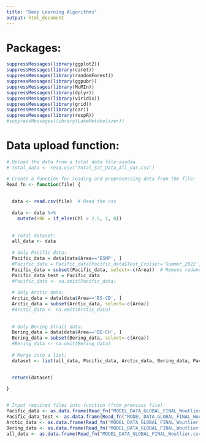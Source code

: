 ```yaml
---
title: "Deep Learning Algorithms"
output: html_document
---
```



# Packages:
```r

suppressMessages(library(ggplot2))
suppressMessages(library(caret))
suppressMessages(library(randomForest))
suppressMessages(library(ggpubr))
suppressMessages(library(MuMIn))
suppressMessages(library(dplyr))
suppressMessages(library(viridis))
suppressMessages(library(grid))
suppressMessages(library(car))
suppressMessages(library(respR))
#suppressMessages(library(LakeMetabolizer))

```


# Data upload function:
```r

# Upload the data from a total data file:asadaa
# total_data <- read.csv("Total_Sat_Data_All_Var.csv")

# Create a function for reading and preprocessing data from the file:
Read_fn <- function(file) {
  
  
  data <- read.csv(file)  # Read the csv
  
  data <- data %>% 
    mutate(HBE = if_else(Chl > 2.5, 1, 0))
  
  
  # Total dataset:
  all_data <- data
  
  # Only Pacific data:
  Pacific_data = data[data$Area=='ESNP', ]
  #Pacific_data = Pacific_data[Pacific_data$Test_Cruise!='Summer_2022', ]
  Pacific_data = subset(Pacific_data, select=-c(Area))  # Remove redundant area variable
  Pacific_data_test = Pacific_data
  #Pacific_data <- na.omit(Pacific_data)
  
  # Only Arctic data:
  Arctic_data = data[data$Area=='BS-CB', ]
  Arctic_data = subset(Arctic_data, select=-c(Area))
  #Arctic_data <- na.omit(Arctic_data)
  
  
  # Only Bering Strait data:
  Bering_data = data[data$Area=='BE-CH', ]
  Bering_data = subset(Bering_data, select=-c(Area))
  #Bering_data <- na.omit(Bering_data)
  
  # Merge into a list:
  dataset <- list(all_data, Pacific_data, Arctic_data, Bering_data, Pacific_data_test)

  
  return(dataset)
  
}


# Input required files into function (from previous file):
Pacific_data <- as.data.frame(Read_fn("MODEL_DATA_GLOBAL_FINAL_Woutlier.csv")[2])
Pacific_data_test <- as.data.frame(Read_fn("MODEL_DATA_GLOBAL_FINAL_Woutlier.csv")[5])
Arctic_data <- as.data.frame(Read_fn("MODEL_DATA_GLOBAL_FINAL_Woutlier.csv")[3])
Bering_data <- as.data.frame(Read_fn("MODEL_DATA_GLOBAL_FINAL_Woutlier.csv")[4])
all_data <- as.data.frame(Read_fn("MODEL_DATA_GLOBAL_FINAL_Woutlier.csv")[1])


```